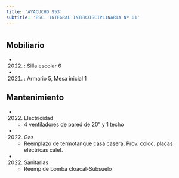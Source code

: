 ```yaml
---
title: 'AYACUCHO 953'
subtitle: 'ESC. INTEGRAL INTERDISCIPLINARIA Nª 01'
---
```


#


## Mobiliario

*  (2022) : Silla escolar 6 

*  (2021) : Armario 5, Mesa inicial 1 





## Mantenimiento

*  (2022) Electricidad 
    + 4 ventiladores de pared de 20" y 1 techo

*  (2022) Gas 
    + Reemplazo de termotanque casa casera, Prov. coloc. placas eléctricas calef.

*  (2022) Sanitarias 
    + Reemp de bomba cloacal-Subsuelo



